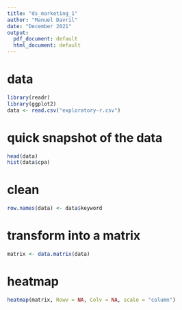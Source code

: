 ```yaml
---
title: "ds_marketing_1"
author: "Manuel Davril"
date: "December 2021"
output:
  pdf_document: default
  html_document: default
---
```


# data 
```r
library(readr)
library(ggplot2)
data <- read.csv("exploratory-r.csv")
```
# quick snapshot of the data
```r
head(data)
hist(data$cpa)
```

# clean
```r
row.names(data) <- data$keyword
```
# transform into a matrix 
```r
matrix <- data.matrix(data)
```

# heatmap
```r
heatmap(matrix, Rowv = NA, Colv = NA, scale = "column")
```




